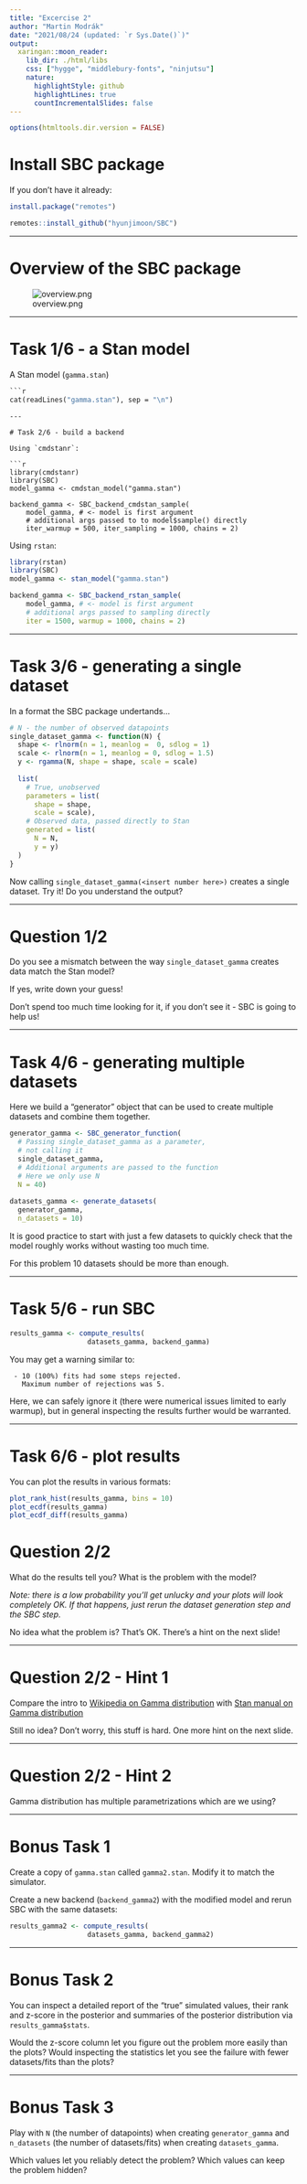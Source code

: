 ```yaml
---
title: "Excercise 2"
author: "Martin Modrák"
date: "2021/08/24 (updated: `r Sys.Date()`)"
output:
  xaringan::moon_reader:
    lib_dir: ./html/libs
    css: ["hygge", "middlebury-fonts", "ninjutsu"]
    nature:
      highlightStyle: github
      highlightLines: true
      countIncrementalSlides: false
---
```


```r
options(htmltools.dir.version = FALSE)
```

# Install SBC package

If you don't have it already:

```r
install.package("remotes")
```

```r
remotes::install_github("hyunjimoon/SBC")
```

---

# Overview of the SBC package

![overview.png](overview.png)

---

# Task 1/6 - a Stan model

A Stan model (`gamma.stan`)

```stan
```r
cat(readLines("gamma.stan"), sep = "\n")
```
```
---

# Task 2/6 - build a backend

Using `cmdstanr`:

```r
library(cmdstanr)
library(SBC)
model_gamma <- cmdstan_model("gamma.stan")

backend_gamma <- SBC_backend_cmdstan_sample(
    model_gamma, # <- model is first argument
    # additional args passed to to model$sample() directly 
    iter_warmup = 500, iter_sampling = 1000, chains = 2)
```

Using `rstan`:

```r
library(rstan)
library(SBC)
model_gamma <- stan_model("gamma.stan")

backend_gamma <- SBC_backend_rstan_sample(
    model_gamma, # <- model is first argument
    # additional args passed to sampling directly 
    iter = 1500, warmup = 1000, chains = 2)

```

---

# Task 3/6 - generating a single dataset

In a format the SBC package undertands...

```r
# N - the number of observed datapoints
single_dataset_gamma <- function(N) {
  shape <- rlnorm(n = 1, meanlog =  0, sdlog = 1)
  scale <- rlnorm(n = 1, meanlog = 0, sdlog = 1.5)
  y <- rgamma(N, shape = shape, scale = scale)
  
  list(
    # True, unobserved
    parameters = list(
      shape = shape,
      scale = scale),
    # Observed data, passed directly to Stan
    generated = list(
      N = N,
      y = y)
  )
}

```

Now calling `single_dataset_gamma(<insert number here>)` creates a single dataset.
Try it! Do you understand the output?

---

# Question 1/2

Do you see a mismatch between the way `single_dataset_gamma` creates data match the Stan model?

If yes, write down your guess!

Don't spend too much time looking for it, if you don't see it - SBC is going to 
help us!

---

# Task 4/6 - generating multiple datasets

Here we build a "generator" object that can be used to create multiple datasets
and combine them together.

```r
generator_gamma <- SBC_generator_function(
  # Passing single_dataset_gamma as a parameter, 
  # not calling it
  single_dataset_gamma, 
  # Additional arguments are passed to the function
  # Here we only use N
  N = 40)
  
datasets_gamma <- generate_datasets(
  generator_gamma, 
  n_datasets = 10)
```

It is good practice to start with just a few datasets 
to quickly check that the model roughly works without wasting too much time.

For this problem 10 datasets should be more than enough.

---

# Task 5/6 - run SBC

```r
results_gamma <- compute_results(
                   datasets_gamma, backend_gamma)
```

You may get a warning similar to:

```
 - 10 (100%) fits had some steps rejected. 
   Maximum number of rejections was 5.
```

Here, we can safely ignore it (there were numerical issues limited to early warmup), 
but in general inspecting the results further would be warranted.


---

# Task 6/6 - plot results

You can plot the results in various formats:

```r
plot_rank_hist(results_gamma, bins = 10)
plot_ecdf(results_gamma)
plot_ecdf_diff(results_gamma)
```

# Question 2/2

What do the results tell you? 
What is the problem with the model?

_Note: there is a low probability you'll get unlucky and your plots will look completely OK.
If that happens, just rerun the dataset generation step and the SBC step. _

No idea what the problem is? That's OK. There's a hint on the next slide!

---

# Question 2/2 - Hint 1

Compare the intro to [Wikipedia on Gamma distribution](https://en.wikipedia.org/wiki/Gamma_distribution)
with [Stan manual on Gamma distribution](https://mc-stan.org/docs/functions-reference/gamma-distribution.html)

Still no idea? Don't worry, this stuff is hard. One more hint on the next slide.

---

# Question 2/2 - Hint 2

Gamma distribution has multiple parametrizations which are we using?

---

# Bonus Task 1

Create a copy of `gamma.stan` called `gamma2.stan`. 
Modify it to match the simulator.

Create a new backend (`backend_gamma2`) with the modified model and rerun SBC with the same datasets:

```r
results_gamma2 <- compute_results(
                   datasets_gamma, backend_gamma2)

```

---

# Bonus Task 2

You can inspect a detailed report of the "true" simulated values, their rank and z-score
in the posterior and summaries of the posterior distribution via `results_gamma$stats`.

Would the z-score column let you figure out the problem more easily than the plots?
Would inspecting the statistics let you see the failure with fewer datasets/fits than the plots?

---

# Bonus Task 3

Play with `N` (the number of datapoints) when creating `generator_gamma`
and `n_datasets` (the number of datasets/fits) when creating `datasets_gamma`.

Which values let you reliably detect the problem? Which values can keep the problem hidden?

